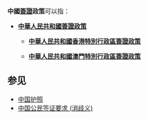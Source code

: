 '''中國[[簽證|簽證]]政策'''可以指：
*{{flagicon|PRC}} '''[[中華人民共和國簽證政策|中華人民共和國簽證政策]]'''
**{{flagicon|HKG}} '''[[中華人民共和國香港特別行政區簽證政策|中華人民共和國香港特別行政區簽證政策]]'''
**{{flagicon|MAC}} '''[[中華人民共和國澳門特別行政區簽證政策|中華人民共和國澳門特別行政區簽證政策]]'''

==参见==
*[[中国护照|中国护照]]
*[[中国公民签证要求_(消歧义)|中国公民签证要求 (消歧义)]]

{{disambig|Z|Cat=六字消歧义}}